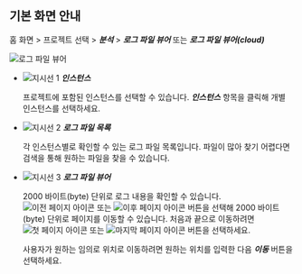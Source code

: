 ## 기본 화면 안내

홈 화면 > 프로젝트 선택 > ***분석*** > ***로그 파일 뷰어*** 또는 ***로그 파일 뷰어(cloud)***

![로그 파일 뷰어](/img/analysis-log-viewer.png)

* ![지시선 1](/img/number-01.png) ***인스턴스***

  프로젝트에 포함된 인스턴스를 선택할 수 있습니다. ***인스턴스*** 항목을 클릭해 개별 인스턴스를 선택하세요.

* ![지시선 2](/img/number-02.png) ***로그 파일 목록***

  각 인스턴스별로 확인할 수 있는 로그 파일 목록입니다. 파일이 많아 찾기 어렵다면 검색을 통해 원하는 파일을 찾을 수 있습니다.

* ![지시선 3](/img/number-03.png) ***로그 파일 뷰어*** 

  2000 바이트(byte) 단위로 로그 내용을 확인할 수 있습니다. ![이전 페이지 아이콘](/img/left-arrow.svg) 또는 ![이후 페이지 아이콘](/img/right-arrow.svg) 버튼을 선택해 2000 바이트(byte) 단위로 페이지를 이동할 수 있습니다. 처음과 끝으로 이동하려면 ![첫 페이지 아이콘](/img/ico-first.svg) 또는 ![마지막 페이지 아이콘](/img/ico-last.svg) 버튼을 선택하세요.

  사용자가 원하는 임의로 위치로 이동하려면 원하는 위치를 입력한 다음 ***이동*** 버튼을 선택하세요.